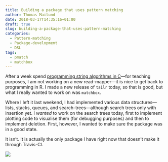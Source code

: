 ```yaml
---
title: Building a package that uses pattern matching
author: Thomas Mailund
date: 2018-03-17T14:35:16+01:00
draft: true
slug: building-a-package-that-uses-pattern-matching
categories:
  - Pattern-matching
  - Package-development
  - DSL
tags:
  - pmatch
  - matchbox
---
```


After a week spend [programming string algorithms in C](https://github.com/mailund/gsa-read-mapper)—for teaching purposes, I am not working on a new read-mapper—it is nice to get back to programming in R. I made a new release of `tailr` today, so that is good, but what I really wanted to work on was `matchbox`.

Where I left it last weekend, I had implemented various data structures—lists, stacks, queues, and search-trees—although search trees only with insertion yet. I *wanted* to work on the search trees today, first to implement plotting code to visualise them (for debugging purposes) and then to implement deletion. First, however, I wanted to make sure the package was in a good state.

It isn't. It is actually the only package I have right now that doesn't make it through Travis-CI.

![](https://mailund.github.io/r-programmer-blog/images/2018-03-17-travis-status-failing-matchbox.png)

